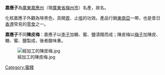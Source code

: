 {{Unreferenced |time=2010-02-10T05:24:30+00:00 }}
{{redirect2|陳皮梅|同名粵劇演員|陳皮梅 (粵劇演員)}}

'''嘉應子'''為[[廣東|廣東]][[嘉應州|嘉應州]]（現[[廣東省|廣東省]][[梅州市|梅州市]]）名產，故名。

化核嘉應子外觀為啡黑色，具開[[胃|胃]]、止[[咳|咳]]的功效。產品行銷[[東南亞|東南亞]]一帶，也是昔日[[香港|香港]]常見的[[零食|零食]]之一。

'''嘉應子'''不同'''陳皮梅'''：嘉應子以[[李子|李子]]加糖、蜜、鹽漬餞而成；陳皮梅以[[梅子|梅子]]加陳皮、糖、蜜、鹽製成，後者酸味重。

[[File:經加工的陳皮梅.jpg|right]]

{{Dessert-stub}}

[[Category:蜜餞|Category:蜜餞]]